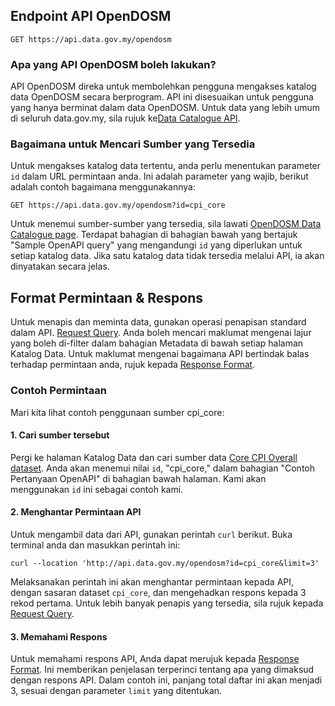 ## Endpoint API OpenDOSM

```http
GET https://api.data.gov.my/opendosm
```

### Apa yang API OpenDOSM boleh lakukan?

API OpenDOSM direka untuk membolehkan pengguna mengakses katalog data OpenDOSM secara berprogram. API ini disesuaikan untuk pengguna yang hanya berminat dalam data OpenDOSM. Untuk data yang lebih umum di seluruh data.gov.my, sila rujuk ke[Data Catalogue API](/static-api/data-catalogue).

### Bagaimana untuk Mencari Sumber yang Tersedia

Untuk mengakses katalog data tertentu, anda perlu menentukan parameter `id` dalam URL permintaan anda.
Ini adalah parameter yang wajib, berikut adalah contoh bagaimana menggunakannya:

```http
GET https://api.data.gov.my/opendosm?id=cpi_core
```

Untuk menemui sumber-sumber yang tersedia, sila lawati [OpenDOSM Data Catalogue page](https://open.dosm.gov.my/data-catalogue).
Terdapat bahagian di bahagian bawah yang bertajuk "Sample OpenAPI query" yang mengandungi `id` yang diperlukan untuk setiap katalog data.
Jika satu katalog data tidak tersedia melalui API, ia akan dinyatakan secara jelas.

## Format Permintaan & Respons

Untuk menapis dan meminta data, gunakan operasi penapisan standard dalam API. [Request Query](/request-query).
Anda boleh mencari maklumat mengenai lajur yang boleh di-filter dalam bahagian Metadata di bawah setiap halaman Katalog Data.
Untuk maklumat mengenai bagaimana API bertindak balas terhadap permintaan anda, rujuk kepada [Response Format](/response-format).

### Contoh Permintaan

Mari kita lihat contoh penggunaan sumber cpi_core:

#### 1. Cari sumber tersebut

Pergi ke halaman Katalog Data dan cari sumber data [Core CPI Overall dataset](https://open.dosm.gov.my/data-catalogue/cpi_cpi_core_1).
Anda akan menemui nilai `id`, "cpi_core," dalam bahagian "Contoh Pertanyaan OpenAPI" di bahagian bawah halaman. Kami akan menggunakan `id` ini sebagai contoh kami.

#### 2. Menghantar Permintaan API

Untuk mengambil data dari API, gunakan perintah `curl` berikut. Buka terminal anda dan masukkan perintah ini:

```curl
curl --location 'http://api.data.gov.my/opendosm?id=cpi_core&limit=3'
```

Melaksanakan perintah ini akan menghantar permintaan kepada API, dengan sasaran dataset `cpi_core`, dan mengehadkan respons kepada 3 rekod pertama.
Untuk lebih banyak penapis yang tersedia, sila rujuk kepada [Request Query](/request-query).

#### 3. Memahami Respons

Untuk memahami respons API, Anda dapat merujuk kepada [Response Format](/response-format).
Ini memberikan penjelasan terperinci tentang apa yang dimaksud dengan respons API.
Dalam contoh ini, panjang total daftar ini akan menjadi 3, sesuai dengan parameter `limit` yang ditentukan.
